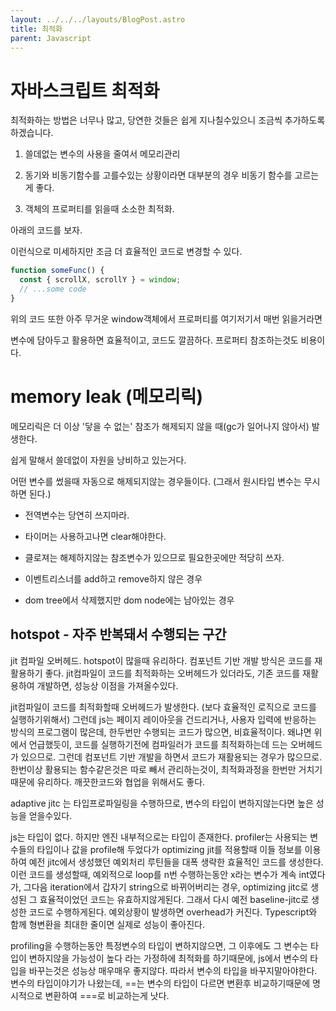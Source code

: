 ```yaml
---
layout: ../../../layouts/BlogPost.astro
title: 최적화
parent: Javascript
---
```


# 자바스크립트 최적화

최적화하는 방법은 너무나 많고, 당연한 것들은 쉽게 지나칠수있으니 조금씩 추가하도록 하겠습니다.

1. 쓸데없는 변수의 사용을 줄여서 메모리관리

2. 동기와 비동기함수를 고를수있는 상황이라면 대부분의 경우 비동기 함수를 고르는게 좋다.

3. 객체의 프로퍼티를 읽을때 소소한 최적화.

아래의 코드를 보자.

이런식으로 미세하지만 조금 더 효율적인 코드로 변경할 수 있다.

```js
function someFunc() {
  const { scrollX, scrollY } = window;
  // ...some code
}
```

위의 코드 또한 아주 무거운 window객체에서 프로퍼티를 여기저기서 매번 읽을거라면

변수에 담아두고 활용하면 효율적이고, 코드도 깔끔하다. 프로퍼티 참조하는것도 비용이다.

# memory leak (메모리릭)

메모리릭은 더 이상 '닿을 수 없는' 참조가 해제되지 않을 때(gc가 일어나지 않아서) 발생한다.

쉽게 말해서 쓸데없이 자원을 낭비하고 있는거다.

어떤 변수를 썼을때 자동으로 해제되지않는 경우들이다. (그래서 원시타입 변수는 무시하면 된다.)

- 전역변수는 당연히 쓰지마라.

- 타이머는 사용하고나면 clear해야한다.

- 클로져는 해제하지않는 참조변수가 있으므로 필요한곳에만 적당히 쓰자.

- 이벤트리스너를 add하고 remove하지 않은 경우
 
- dom tree에서 삭제했지만 dom node에는 남아있는 경우

## hotspot - 자주 반복돼서 수행되는 구간

jit 컴파일 오버헤드. hotspot이 많을때 유리하다. 컴포넌트 기반 개발 방식은 코드를 재활용하기 좋다. jit컴파일이 코드를 최적화하는 오버헤드가 있더라도, 기존 코드를 재활용하여 개발하면, 성능상 이점을 가져올수있다.

jit컴파일이 코드를 최적화할때 오버헤드가 발생한다. (보다 효율적인 로직으로 코드를 실행하기위해서) 그런데 js는 페이지 레이아웃을 건드리거나, 사용자 입력에 반응하는 방식의 프로그램이 많은데, 한두번만 수행되는 코드가 많으면, 비효율적이다. 왜냐면 위에서 언급했듯이, 코드를 실행하기전에 컴파일러가 코드를 최적화하는데 드는 오버헤드가 있으므로. 그런데 컴포넌트 기반 개발을 하면서 코드가 재활용되는 경우가 많으므로. 한번이상 활용되는 함수같은것은 따로 빼서 관리하는것이, 최적화과정을 한번만 거치기때문에 유리하다. 깨끗한코드와 협업을 위해서도 좋다.

adaptive jitc 는 타입프로파일링을 수행하므로, 변수의 타입이 변하지않는다면 높은 성능을 얻을수있다.

js는 타입이 없다. 하지만 엔진 내부적으로는 타입이 존재한다. profiler는 사용되는 변수들의 타입이나 값을 profile해 두었다가 optimizing jit를 적용할때 이들 정보를 이용하여 예전 jitc에서 생성했던 예외처리 루틴들을 대폭 생략한 효율적인 코드를 생성한다. 이런 코드를 생성할때, 예외적으로 loop를 n번 수행하는동안 x라는 변수가 계속 int였다가, 그다음 iteration에서 갑자기 string으로 바뀌어버리는 경우, optimizing jitc로 생성된 그 효율적이었던 코드는 유효하지않게된다. 그래서 다시 예전 baseline-jitc로 생성한 코드로 수행하게된다. 예외상황이 발생하면 overhead가 커진다.
Typescript와 함께 형변환을 최대한 줄이면 실제로 성능이 좋아진다.

profiling을 수행하는동안 특정변수의 타입이 변하지않으면, 그 이후에도 그 변수는 타입이 변하지않을 가능성이 높다 라는 가정하에 최적화를 하기때문에, js에서 변수의 타입을 바꾸는것은 성능상 매우매우 좋지않다. 따라서 변수의 타입을 바꾸지말아야한다. 변수의 타입이야기가 나왔는데, ==는 변수의 타입이 다르면 변환후 비교하기때문에 명시적으로 변환하여 ===로 비교하는게 낫다.
